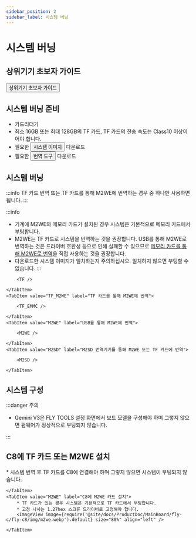 ```yaml
---
sidebar_position: 2
sidebar_label: 시스템 버닝
---
```



# 시스템 버닝

## 상위기기 초보자 가이드

<Button variant="contained" disableElevation href="/docs/DebugDoc/baodian/host/">상위기기 초보자 가이드</Button>

## 시스템 버닝 준비

* 카드리더기
* 최소 16GB 또는 최대 128GB의 TF 카드, TF 카드의 전송 속도는 Class10 이상이어야 합니다.
* 필요한 <Button variant="contained" disableElevation href="/docs/ResDownload/system-img/fly-c8">시스템 이미지</Button> 다운로드
* 필요한 <Button variant="contained" disableElevation href="/docs/ResDownload/auxiliary_software/">번역 도구</Button> 다운로드

## 시스템 버닝

:::info
TF 카드 번역 또는 TF 카드를 통해 M2WE에 번역하는 경우 중 하나만 사용하면 됩니다.
:::

:::info
* 기계에 M2WE와 메모리 카드가 설치된 경우 시스템은 기본적으로 메모리 카드에서 부팅합니다.
* M2WE는 TF 카드로 시스템을 번역하는 것을 권장합니다. USB를 통해 M2WE로 번역하는 것은 드라이버 호환성 등으로 인해 실패할 수 있으므로 [메모리 카드를 통해 M2WE로 번역](https://mellow-next.klipper.cn/docs/ProductDoc/SBC/fly-pi-v2/fly-os)을 직접 사용하는 것을 권장합니다.
* 다운로드한 시스템 이미지가 일치하는지 주의하십시오. 일치하지 않으면 부팅할 수 없습니다.
:::

<Tabs>
    <TabItem value="TF" label="TF 카드에 번역" default>
        
        <TF />
        
    </TabItem>
    <TabItem value="TF_M2WE" label="TF 카드를 통해 M2WE에 번역">
        
        <TF_EMMC />

    </TabItem>
    <TabItem value="M2WE" label="USB를 통해 M2WE에 번역">
        
        <M2WE />

    </TabItem>
    <TabItem value="M2SD" label="M2SD 번역기기를 통해 M2WE 또는 TF 카드에 번역">
        
        <M2SD />

    </TabItem>
</Tabs>

## 시스템 구성

<CONFIG />

:::danger 주의

* Gemini V3은 FLY TOOLS 설정 화면에서 보드 모델을 구성해야 하며 그렇지 않으면 펌웨어가 정상적으로 부팅되지 않습니다.

:::

## C8에 TF 카드 또는 M2WE 설치

<Tabs>
    <TabItem value="TF" label="C8에 TF 카드 설치" default>
        * 시스템 번역 후 TF 카드를 C8에 연결해야 하며 그렇지 않으면 시스템이 부팅되지 않습니다.
        <ImageView image={require('@site/docs/ProductDoc/MainBoard/fly-c/fly-c8/img/tf.webp').default} size="80%" align="left" />  

    </TabItem>
    <TabItem value="M2WE" label="C8에 M2WE 카드 설치">
        * TF 카드가 있는 경우 시스템은 기본적으로 TF 카드에서 부팅합니다.
        * 고정 나사는 1.27hex 스크류 드라이버로 고정해야 합니다.
        <ImageView image={require('@site/docs/ProductDoc/MainBoard/fly-c/fly-c8/img/m2we.webp').default} size="80%" align="left" />  

    </TabItem>
</Tabs>
